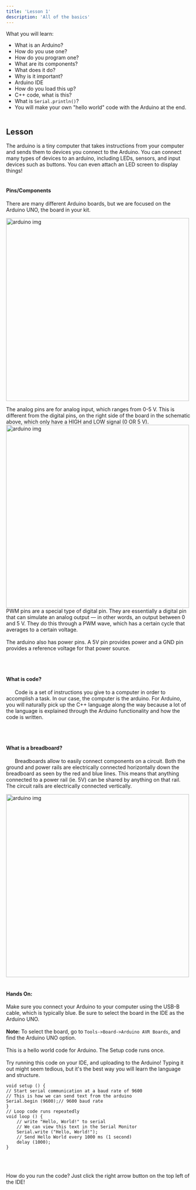 ```yaml
---
title: 'Lesson 1'
description: 'All of the basics'
---
```


What you will learn:


- What is an Arduino?
- How do you use one?
- How do you program one?
- What are its components?
- What does it do?
- Why is it important?
- Arduino IDE
- How do you load this up?
- C++ code, what is this?
- What is `Serial.println()`?
- You will make your own "hello world" code with the Arduino at the end.
<br></br>

## Lesson

The arduino is a tiny computer that takes instructions from your computer and sends them to devices you connect to the Arduino. You can connect many types of devices to an arduino, including LEDs, sensors, and input devices such as buttons. You can even attach an LED screen to display things!
<br></br>

#### Pins/Components

There are many different Arduino boards, but we are focused on the Arduino UNO, the board in your kit.

<img width="500" alt="arduino img" src="/images/arduino_pins.jpg" />

The analog pins are for analog input, which ranges from 0-5 V. This is different from the digital pins, on the right side of the board in the schematic above, which only have a HIGH and LOW signal (0 OR 5 V). 
<img width="500" alt="arduino img" src="/images/AnalogDigitalExplain.png" />
PWM pins are a special type of digital pin. They are essentially a digital pin that can simulate an analog output — in other words, an output between 0 and 5 V. They do this through a PWM wave, which has a certain cycle that averages to a certain voltage.  
<br />
The arduino also has power pins. A 5V pin provides power and a GND pin provides a reference voltage for that power source. 

<br></br>

####  What is code?


&nbsp;&nbsp;&nbsp;&nbsp;&nbsp;&nbsp;Code is a set of instructions you give to a computer in order to accomplish a task. In our case, the computer is the arduino. For Arduino, you will naturally pick up the C++ language along the way because a lot of the language is explained through the Arduino functionality and how the code is written.


<br></br>

#### What is a breadboard?

&nbsp;&nbsp;&nbsp;&nbsp;&nbsp;&nbsp;Breadboards allow to easily connect components on a circuit. Both the ground and power rails are electrically connected horizontally down the breadboard as seen by the red and blue lines. This means that anything connected to a power rail (ie. 5V) can be shared by anything on that rail. The circuit rails are electrically connected vertically. 

<img width="500" alt="arduino img" src="/images/breadboard.png" />
<br></br>

#### Hands On:

Make sure you connect your Arduino to your computer using the USB-B cable, which is typically blue. Be sure to select the board in the IDE as the Arduino UNO.
<br></br>
**Note:** To select the board, go to `Tools->Board->Arduino AVR Boards`, and find the Arduino UNO option.
<br></br>
This is a hello world code for Arduino. The Setup code runs once.
<br></br>
Try running this code on your IDE, and uploading to the Arduino! Typing it out might seem tedious, but it's the best way you will learn the language and structure.
<br />
```arduino
void setup () {
// Start serial communication at a baud rate of 9600
// This is how we can send text from the arduino
Serial.begin (9600);// 9600 baud rate
}
// Loop code runs repeatedly
void loop () {
    // write "Hello, World!" to serial
    // We can view this text in the Serial Monitor
    Serial.write ("Hello, World!");
    // Send Hello World every 1000 ms (1 second)
    delay (1000);
}
```
<br></br>



How do you run the code? Just click the right arrow button on the top left of the IDE! 